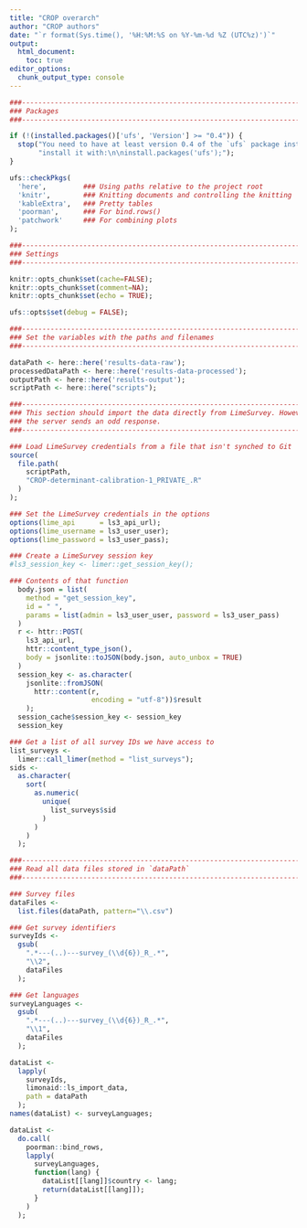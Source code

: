 ```yaml
---
title: "CROP overarch"
author: "CROP authors"
date: "`r format(Sys.time(), '%H:%M:%S on %Y-%m-%d %Z (UTC%z)')`"
output:
  html_document:
    toc: true
editor_options: 
  chunk_output_type: console
---
```


```r


###-----------------------------------------------------------------------------
### Packages
###-----------------------------------------------------------------------------

if (!(installed.packages()['ufs', 'Version'] >= "0.4")) {
  stop("You need to have at least version 0.4 of the `ufs` package installed; ",
       "install it with:\n\ninstall.packages('ufs');");
}

ufs::checkPkgs(
  'here',         ### Using paths relative to the project root
  'knitr',        ### Knitting documents and controlling the knitting
  'kableExtra',   ### Pretty tables
  'poorman',      ### For bind.rows()
  'patchwork'     ### For combining plots
);

###-----------------------------------------------------------------------------
### Settings
###-----------------------------------------------------------------------------

knitr::opts_chunk$set(cache=FALSE);
knitr::opts_chunk$set(comment=NA);
knitr::opts_chunk$set(echo = TRUE);

ufs::opts$set(debug = FALSE);

###-----------------------------------------------------------------------------
### Set the variables with the paths and filenames
###-----------------------------------------------------------------------------

dataPath <- here::here('results-data-raw');
processedDataPath <- here::here('results-data-processed');
outputPath <- here::here('results-output');
scriptPath <- here::here("scripts");

```

```r

###-----------------------------------------------------------------------------
### This section should import the data directly from LimeSurvey. However,
### the server sends an odd response.
###-----------------------------------------------------------------------------

### Load LimeSurvey credentials from a file that isn't synched to Git
source(
  file.path(
    scriptPath,
    "CROP-determinant-calibration-1_PRIVATE_.R"
  )
);

### Set the LimeSurvey credentials in the options
options(lime_api      = ls3_api_url);
options(lime_username = ls3_user_user);
options(lime_password = ls3_user_pass);

### Create a LimeSurvey session key
#ls3_session_key <- limer::get_session_key();

### Contents of that function
  body.json = list(
    method = "get_session_key",
    id = " ",
    params = list(admin = ls3_user_user, password = ls3_user_pass)
  )
  r <- httr::POST(
    ls3_api_url,
    httr::content_type_json(),
    body = jsonlite::toJSON(body.json, auto_unbox = TRUE)
  )
  session_key <- as.character(
    jsonlite::fromJSON(
      httr::content(r,
                    encoding = "utf-8"))$result
    );
  session_cache$session_key <- session_key
  session_key

### Get a list of all survey IDs we have access to
list_surveys <-
  limer::call_limer(method = "list_surveys");
sids <-
  as.character(
    sort(
      as.numeric(
        unique(
          list_surveys$sid
        )
      )
    )
  );

```

```r

###-----------------------------------------------------------------------------
### Read all data files stored in `dataPath`
###-----------------------------------------------------------------------------

### Survey files
dataFiles <-
  list.files(dataPath, pattern="\\.csv")

### Get survey identifiers
surveyIds <-
  gsub(
    ".*---(..)---survey_(\\d{6})_R_.*",
    "\\2",
    dataFiles
  );

### Get languages
surveyLanguages <-
  gsub(
    ".*---(..)---survey_(\\d{6})_R_.*",
    "\\1",
    dataFiles
  );

dataList <-
  lapply(
    surveyIds,
    limonaid::ls_import_data,
    path = dataPath
  );
names(dataList) <- surveyLanguages;

dataList <-
  do.call(
    poorman::bind_rows,
    lapply(
      surveyLanguages,
      function(lang) {
        dataList[[lang]]$country <- lang;
        return(dataList[[lang]]);
      }
    )
  );

```

